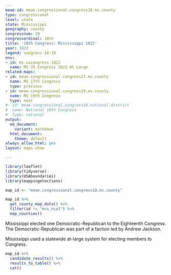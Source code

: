 ```yaml
---
meae-id: meae.congressional.congress18.ms.county
type: congressional
level: state
state: Mississippi
geography: county
congressnum: 18
congressordinal: 18th
title: '18th Congress: Mississippi 1822'
year: 1822
legend: congress-18-19
nnv:
- id: ms.uscongress.1822
  name: MS US Congress 1822 At Large
related-maps:
- id: meae.congressional.congress17.ms.county
  name: MS 17th Congress
  type: previous
- id: meae.congressional.congress19.ms.county
  name: MS 19th Congress
  type: next
#- id: meae.congressional.congress18.national.district
#  name: National 18th Congress
#  type: national
output:
  md_document:
    variant: markdown
  html_document:
    theme: default
always_allow_html: yes
layout: maps-show

---
```


```r
library(leaflet)
library(tidyverse)
library(USAboundaries)
library(mappingelections)

map_id <- "meae.congressional.congress18.ms.county"
```

<div class="map">

```r
map_id %>%
  get_county_map_data() %>%
  filter(id != "mss_nca1") %>% 
  map_counties()
```

</div>

Mississippi elected one Democratic-Republican to the Eighteenth Congress. The Democratic-Republican was part of a faction led by Andrew Jackson.

Mississippi used a statewide at-large system for electing members to Congress. 

<div class="results-table">

```r
map_id %>%
  candidate_results() %>%
  results_to_table() %>%
  cat()
```

</div>
